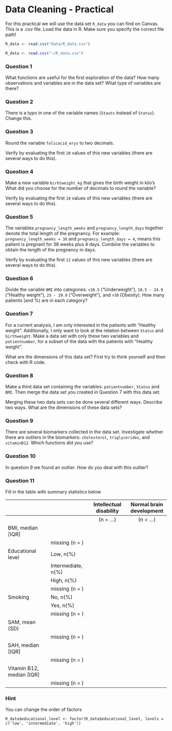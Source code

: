 # Data Cleaning - Practical {.unnumbered}

For this practical we will use the data set `R_data` you can find on Canvas. This is a .csv file. Load the data in R. Make sure you specify the correct file path!

```r

R_data <- read.csv("Data/R_data.csv")
```

```r

R_data <- read.csv("~/R_data.csv")
```

::: panel-tabset
### Question 1

What functions are useful for the first exploration of the data? How many observations and variables are in the data set? What type of variables are there?
:::

::: panel-tabset
### Question 2

There is a typo in one of the variable names (`Stauts` instead of `Status`). Change this.
:::

::: panel-tabset
### Question 3

Round the variable `folicacid_erys` to two decimals.

Verify by evaluating the first `20` values of this new variables (there are several ways to do this).
:::

::: panel-tabset
### Question 4

Make a new variable `birhtweight_kg` that gives the birth weight in kilo's What did you choose for the number of decimals to round the variable?

Verify by evaluating the first `10` values of this new variables (there are several ways to do this).
:::

::: panel-tabset
### Question 5

The variables `pregnancy_length_weeks` and `pregnancy_length_days` together denote the total length of the pregnancy. For example: `pregnancy_length_weeks = 38` and `pregnancy_length_days = 4`, means this patient is pregnant for 38 weeks plus 4 days. Combine the variables to obtain the length of the pregnancy in days.

Verify by evaluating the first `12` values of this new variables (there are several ways to do this).
:::

::: panel-tabset
### Question 6

Divide the variable `BMI` into categories: `<18.5` ("Underweight"), `18.5 - 24.9` ("Healthy weight"), `25 - 29.9` ("Overweight"), and `>30` (Obesity). How many patients (and %) are in each category?
:::

::: panel-tabset
### Question 7

For a current analysis, I am only interested in the patients with "Healthy weight". Additionally, I only want to look at the relation between `Status` and `birthweight`. Make a data set with only these two variables and `patientnumber`, for a subset of the data with the patients with "Healthy weight".

What are the dimensions of this data set? First try to think yourself and then check with R code.
:::

::: panel-tabset
### Question 8

Make a third data set containing the variables: `patientnumber`, `Status` and `BMI`. Then merge the data set you created in Question 7 with this data set.

Merging these two data sets can be done several different ways. Describe two ways. What are the dimensions of these data sets?
:::

::: panel-tabset
### Question 9

There are several biomarkers collected in the data set. Investigate whether there are outliers in the biomarkers: `cholesterol`, `triglycerides`, and `vitaminB12`. Which functions did you use?
:::

::: panel-tabset
### Question 10

In question 9 we found an outlier. How do you deal with this outlier?
:::

::: panel-tabset
### Question 11

Fill in the table with summary statistics below

|                             |                    | Intellectual disability | Normal brain development |
|-------------------|:-----------------|:----------------:|:----------------:|
|                             |                    |        (n = ...)        |        (n = ...)         |
| BMI, median \[IQR\]         |                    |                         |                          |
|                             | missing (n = )     |                         |                          |
| Educational level           | Low, n(%)          |                         |                          |
|                             | Intermediate, n(%) |                         |                          |
|                             | High, n(%)         |                         |                          |
|                             | missing (n = )     |                         |                          |
| Smoking                     | No, n(%)           |                         |                          |
|                             | Yes, n(%)          |                         |                          |
|                             | missing (n = )     |                         |                          |
| SAM, mean (SD)              |                    |                         |                          |
|                             | missing (n = )     |                         |                          |
| SAH, median \[IQR\]         |                    |                         |                          |
|                             | missing (n = )     |                         |                          |
| Vitamin B12, median \[IQR\] |                    |                         |                          |
|                             | missing (n = )     |                         |                          |

### Hint

You can change the order of factors

`R_data$educational_level <- factor(R_data$educational_level, levels = c('low', 'intermediate', 'high'))`
:::
